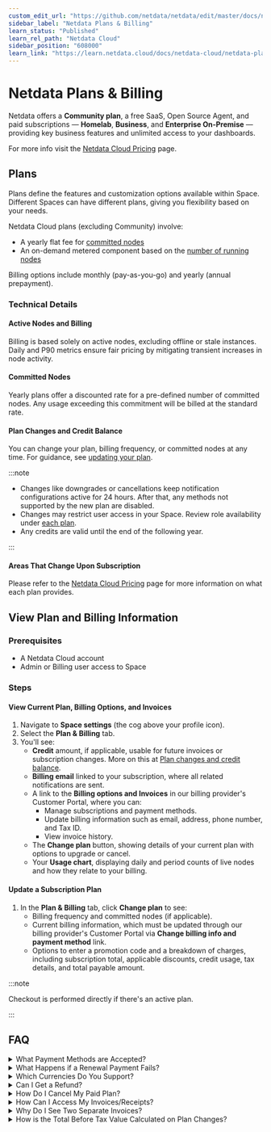 ```yaml
---
custom_edit_url: "https://github.com/netdata/netdata/edit/master/docs/netdata-cloud/view-plan-and-billing.md"
sidebar_label: "Netdata Plans & Billing"
learn_status: "Published"
learn_rel_path: "Netdata Cloud"
sidebar_position: "608000"
learn_link: "https://learn.netdata.cloud/docs/netdata-cloud/netdata-plans-&-billing"
---
```


# Netdata Plans & Billing

Netdata offers a **Community plan**, a free SaaS, Open Source Agent, and paid subscriptions — **Homelab**, **Business**, and **Enterprise On-Premise** — providing key business features and unlimited access to your dashboards.

For more info visit the [Netdata Cloud Pricing](https://netdata.cloud/pricing) page.

## Plans

Plans define the features and customization options available within Space. Different Spaces can have different plans, giving you flexibility based on your needs.

Netdata Cloud plans (excluding Community) involve:

- A yearly flat fee for [committed nodes](#committed-nodes)
- An on-demand metered component based on the [number of running nodes](#active-nodes-and-billing)

Billing options include monthly (pay-as-you-go) and yearly (annual prepayment).

### Technical Details

#### Active Nodes and Billing

Billing is based solely on active nodes, excluding offline or stale instances. Daily and P90 metrics ensure fair pricing by mitigating transient increases in node activity.

#### Committed Nodes

Yearly plans offer a discounted rate for a pre-defined number of committed nodes. Any usage exceeding this commitment will be billed at the standard rate.

#### Plan Changes and Credit Balance

You can change your plan, billing frequency, or committed nodes at any time. For guidance, see [updating your plan](#update-a-subscription-plan).

:::note

- Changes like downgrades or cancellations keep notification configurations active for 24 hours. After that, any methods not supported by the new plan are disabled.
- Changes may restrict user access in your Space. Review role availability under [each plan](https://netdata.cloud/pricing).
- Any credits are valid until the end of the following year.

:::

#### Areas That Change Upon Subscription

Please refer to the [Netdata Cloud Pricing](https://netdata.cloud/pricing) page for more information on what each plan provides.

## View Plan and Billing Information

### Prerequisites

- A Netdata Cloud account
- Admin or Billing user access to Space

### Steps

#### View Current Plan, Billing Options, and Invoices

1. Navigate to **Space settings** (the cog above your profile icon).
2. Select the **Plan & Billing** tab.
3. You'll see:
    - **Credit** amount, if applicable, usable for future invoices or subscription changes. More on this at [Plan changes and credit balance](/docs/netdata-cloud/netdata-plans-&-billing#plan-changes-and-credit-balance).
    - **Billing email** linked to your subscription, where all related notifications are sent.
    - A link to the **Billing options and Invoices** in our billing provider's Customer Portal, where you can:
        - Manage subscriptions and payment methods.
        - Update billing information such as email, address, phone number, and Tax ID.
        - View invoice history.
    - The **Change plan** button, showing details of your current plan with options to upgrade or cancel.
    - Your **Usage chart**, displaying daily and period counts of live nodes and how they relate to your billing.

#### Update a Subscription Plan

1. In the **Plan & Billing** tab, click **Change plan** to see:
    - Billing frequency and committed nodes (if applicable).
    - Current billing information, which must be updated through our billing provider's Customer Portal via **Change billing info and payment method** link.
    - Options to enter a promotion code and a breakdown of charges, including subscription total, applicable discounts, credit usage, tax details, and total payable amount.

:::note

Checkout is performed directly if there's an active plan.

:::

## FAQ

<details>
<summary>What Payment Methods are Accepted?</summary>

Netdata accepts most major Credit/Debit Cards and Bank payments through Stripe and AWS, with more options coming soon.

</details>

<details>
<summary>What Happens if a Renewal Payment Fails?</summary>

If payment fails, attempts will be made weekly for 15 days. After three unsuccessful attempts, your Space will switch to the Community plan. Notification methods not supported by the Community plan will be disabled after 24 hours.

When a plan is downgraded to Community due to payment failures, we do not automatically revert to the previous plan when payment succeeds. The amount you paid is available as credit. To restore your paid plan, manually change your plan back to your previous subscription (Homelab, Business, etc.), and this credit balance will be applied.

</details>

<details>
<summary>Which Currencies Do You Support?</summary>

Currently, we accept US Dollars (USD). Plans to accept Euros (EUR) are in the works but without a set timeline.

</details>

<details>
<summary>Can I Get a Refund?</summary>

Refunds are available if you cancel your subscription within 14 days of purchase. Request a refund via billing@netdata.cloud.

</details>

<details>
<summary>How Do I Cancel My Paid Plan?</summary>

Cancel your plan anytime from the Plan & Billing section by selecting 'Cancel Plan' or switching to the Community plan.

</details>

<details>
<summary>How Can I Access My Invoices/Receipts?</summary>

Find all your invoicing history under Billing Options & Invoices in the Plan & Billing section.

</details>

<details>
<summary>Why Do I See Two Separate Invoices?</summary>

Two invoices are generated per plan purchase or renewal:

One for recurring fees of the chosen plan.
Another for monthly "On-Demand - Usage" based on actual usage.

</details>

<details>
<summary>How is the Total Before Tax Value Calculated on Plan Changes?</summary>

The total before tax is calculated by:

Calculating the residual value from unused time on your current plan.
Deducting any applicable discounts.
Subtracting credit from your balance, if necessary.
Applying tax to the final amount, if positive. Negative results adjust your customer credit balance.

</details>
